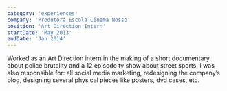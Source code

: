 ```yaml
---
category: 'experiences'
company: 'Produtora Escola Cinema Nosso'
position: 'Art Direction Intern'
startDate: 'May 2013'
endDate: 'Jan 2014'
---
```



Worked as an Art Direction intern in the making of a short documentary about police brutality and a 12 episode tv show about street sports. I was also responsible for: all social media marketing, re­designing the company’s blog, designing several physical pieces like posters, dvd cases, etc.
